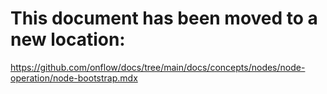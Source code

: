 # This document has been moved to a new location:

https://github.com/onflow/docs/tree/main/docs/concepts/nodes/node-operation/node-bootstrap.mdx
